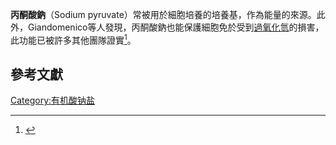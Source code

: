 {{chembox
| Watchedfields = changed
| verifiedrevid = 464403469
|   Name = 丙酮酸鈉
|   ImageFile = Sodium pyruvate.png
|   ImageFileL1 = Pyruvate-3D-balls.png
|   ImageSizeL1 = 160px
|   ImageNameL1 = 丙酮酸根的球-棍模型
|   ImageFileR1 = Sodium-3D.png
|   ImageSizeR1 = 80px
|   ImageNameR1 = 鈉陽離子
|   OtherNames =  α-ketopropionic acid sodium salt
2-oxopropanoic acid sodium salt

Pyruvic acid sodium salt
| Section1 = {{Chembox Identifiers
|   ChemSpiderID_Ref = {{chemspidercite|correct|chemspider}}
| ChemSpiderID = 7931
| ChEMBL_Ref = {{ebicite|correct|EBI}}
| ChEMBL = 181886
| PubChem = 23662274
| UNII_Ref = {{fdacite|correct|FDA}}
| UNII = POD38AIF08
| InChI = 1/C3H4O3.Na/c1-2(4)3(5)6;/h1H3,(H,5,6);/q;+1/p-1
| InChIKey = DAEPDZWVDSPTHF-REWHXWOFAL
| ChEBI_Ref = {{ebicite|correct|EBI}}
| ChEBI = 50144
| SMILES = [Na+].[O-]C(=O)C(=O)C
| StdInChI_Ref = {{stdinchicite|correct|chemspider}}
| StdInChI = 1S/C3H4O3.Na/c1-2(4)3(5)6;/h1H3,(H,5,6);/q;+1/p-1
| StdInChIKey_Ref = {{stdinchicite|correct|chemspider}}
| StdInChIKey = DAEPDZWVDSPTHF-UHFFFAOYSA-M
| CASNo_Ref = {{cascite|correct|CAS}}
| CASNo = 113-24-6
  }}
| Section2 = {{Chembox Properties
|   Formula = C<sub>3</sub>H<sub>3</sub>NaO<sub>3</sub>
|   MolarMass = 110.044 g/mol
|   Density =
|   Solvent = other solvents
|   SolubleOther = 100 mg/mL
|   MeltingPt =
|   BoilingPt =}}
}}
'''丙酮酸鈉'''（Sodium pyruvate）常被用於細胞培養的培養基，作為能量的來源。此外，Giandomenico等人發現，丙酮酸鈉也能保護細胞免於受到[[過氧化氫|過氧化氫]]的損害，此功能已被許多其他團隊證實<ref>{{cite journal | author = Giandomenico AR, Cerniglia GE, Biaglow JE, Stevens CW, Koch CJ| title = The importance of sodium pyruvate in assessing damage produced by hydrogen peroxide. | journal = Free Radic Biol Med| volume = 23 | issue = 3 | pages = 426–34 | year = 1997 | pmid = 9214579 | doi = 10.1016/S0891-5849(97)00113-5 | url =  }}</ref>。

==參考文獻==
{{reflist}}

[[Category:有机酸钠盐|Category:有机酸钠盐]]


{{biochem-stub}}